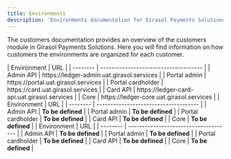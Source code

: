 ```yaml
---
title: Environments
description: 'Environments documentation for Girasol Payments Solutions.'
---
```


The customers documentation provides an overview of the customers module in Girasol Payments Solutions. Here you will find information on how customers the environments
are organized for each customer.

<Tabs>
  <Tab title="Latin Securities">
| Environment | URL                           |
| -------- | ------------------------------------- |
| Admin API     | <a>https://ledger-admin.uat.girasol.services</a> |
| Portal admin      | <a>https://portal.uat.girasol.services</a> |
| Portal cardholder    | <a>https://card.uat.girasol.services</a> |
| Card API   | <a>https://ledger-card-api.uat.girasol.services</a> |
| Core   | <a>https://ledger-core.uat.girasol.services</a> |
  </Tab>
  <Tab title="M24">
| Environment | URL                           |
| -------- | ------------------------------------- |
| Admin API     | <b>To be defined</b> |
| Portal admin      | <b>To be defined</b> |
| Portal cardholder    | <b>To be defined</b> |
| Card API   | <b>To be defined</b> |
| Core   | <b>To be defined</b> |
  </Tab>
  <Tab title="Gwap">
| Environment | URL                           |
| -------- | ------------------------------------- |
| Admin API     | <b>To be defined</b> |
| Portal admin      | <b>To be defined</b> |
| Portal cardholder    | <b>To be defined</b> |
| Card API   | <b>To be defined</b> |
| Core   | <b>To be defined</b> |
  </Tab>
</Tabs>

